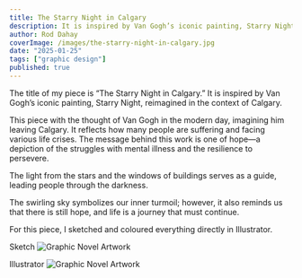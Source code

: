 ```yaml
---
title: The Starry Night in Calgary
description: It is inspired by Van Gogh’s iconic painting, Starry Night, reimagined in the context of Calgary.
author: Rod Dahay
coverImage: /images/the-starry-night-in-calgary.jpg
date: "2025-01-25"
tags: ["graphic design"]
published: true
---
```


The title of my piece is “The Starry Night in Calgary.”
It is inspired by Van Gogh’s iconic painting, Starry Night, reimagined in the context of Calgary.

This piece with the thought of Van Gogh in the modern day, imagining him leaving Calgary. It reflects how many people are suffering and facing various life crises. The message behind this work is one of hope—a depiction of the struggles with mental illness and the resilience to persevere.

The light from the stars and the windows of buildings serves as a guide, leading people through the darkness.

The swirling sky symbolizes our inner turmoil; however, it also reminds us that there is still hope, and life is a journey that must continue.

For this piece, I sketched and coloured everything directly in Illustrator.

Sketch
![Graphic Novel Artwork](/images/the-starry-night-in-calgary-sketch.jpg)


Illustrator
![Graphic Novel Artwork](/images/the-starry-night-in-calgary-full.jpg)




